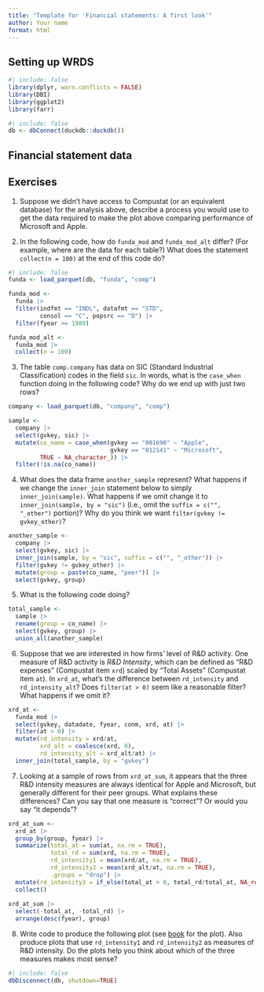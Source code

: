 ```yaml
---
title: "Template for 'Financial statements: A first look'"
author: Your name
format: html
---
```


## Setting up WRDS

```r
#| include: false
library(dplyr, warn.conflicts = FALSE)
library(DBI)
library(ggplot2)
library(farr)
```

```r
#| include: false
db <- dbConnect(duckdb::duckdb())
```

## Financial statement data

## Exercises

1. Suppose we didn't have access to Compustat (or an equivalent database) for the analysis above, describe a process you would use to get the data required to make the plot above comparing performance of Microsoft and Apple.

2. In the following code, how do `funda_mod` and `funda_mod_alt` differ?
(For example, where are the data for each table?)
What does the statement `collect(n = 100)` at the end of this code do?

```r
#| include: false
funda <- load_parquet(db, "funda", "comp")

funda_mod <-
  funda |>
  filter(indfmt == "INDL", datafmt == "STD",
         consol == "C", popsrc == "D") |>
  filter(fyear >= 1980)

funda_mod_alt <-
  funda_mod |>
  collect(n = 100)
```

3. The table `comp.company` has data on SIC (Standard Industrial Classification) codes in the field `sic`.
In words, what is the `case_when` function doing in the following code?
Why do we end up with just two rows?

```r
company <- load_parquet(db, "company", "comp")

sample <-
  company |>
  select(gvkey, sic) |>
  mutate(co_name = case_when(gvkey == "001690" ~ "Apple",
                             gvkey == "012141" ~ "Microsoft",
         TRUE ~ NA_character_)) |>
  filter(!is.na(co_name))
```

4. What does the data frame `another_sample` represent?
What happens if we change the `inner_join` statement below to simply `inner_join(sample)`.
What happens if we omit change it to `inner_join(sample, by = "sic")` (i.e., omit the `suffix = c("", "_other")` portion)?
Why do you think we want `filter(gvkey != gvkey_other)`?

```r
another_sample <-
  company |>
  select(gvkey, sic) |>
  inner_join(sample, by = "sic", suffix = c("", "_other")) |>
  filter(gvkey != gvkey_other) |>
  mutate(group = paste(co_name, "peer")) |>
  select(gvkey, group)
```

5. What is the following code doing?

```r
total_sample <-
  sample |>
  rename(group = co_name) |>
  select(gvkey, group) |>
  union_all(another_sample)
```

6. Suppose that we are interested in how firms' level of R&D activity. 
One measure of R&D activity is *R&D Intensity*, which can be defined as "R&D expenses" (Compustat item `xrd`) scaled by "Total Assets" (Compustat item `at`). 
In `xrd_at`, what's the difference between `rd_intensity` and `rd_intensity_alt`?
Does `filter(at > 0)` seem like a reasonable filter?
What happens if we omit it?

```r
xrd_at <-
  funda_mod |>
  select(gvkey, datadate, fyear, conm, xrd, at) |>
  filter(at > 0) |>
  mutate(rd_intensity = xrd/at,
         xrd_alt = coalesce(xrd, 0),
         rd_intensity_alt = xrd_alt/at) |>
  inner_join(total_sample, by = "gvkey") 
```

7. Looking at a sample of rows from `xrd_at_sum`, it appears that the three R&D intensity measures are always identical for Apple and Microsoft, but generally different for their peer groups.
What explains these differences?
Can you say that one measure is "correct"? 
Or would you say "it depends"?

```r
xrd_at_sum <-
  xrd_at |>
  group_by(group, fyear) |>
  summarize(total_at = sum(at, na.rm = TRUE),
            total_rd = sum(xrd, na.rm = TRUE),
            rd_intensity1 = mean(xrd/at, na.rm = TRUE),
            rd_intensity2 = mean(xrd_alt/at, na.rm = TRUE),
            .groups = "drop") |>
  mutate(rd_intensity3 = if_else(total_at > 0, total_rd/total_at, NA_real_)) |>
  collect()
  
xrd_at_sum |>
  select(-total_at, -total_rd) |>
  arrange(desc(fyear), group)
```

8. Write code to produce the following plot (see [book](https://iangow.github.io/far_book/fin-state.html#exercises-8) for the plot).
Also produce plots that use `rd_intensity1` and `rd_intensity2` as measures of R&D intensity.
Do the plots help you think about which of the three measures makes most sense?

```r
#| include: false
dbDisconnect(db, shutdown=TRUE)
```